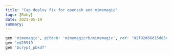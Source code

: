 ```yaml
---
title: "Cap deploy fix for openssh and mimemagic"
tags: [Ruby]
date: 2021-05-19
summary: 
---
```


```ruby
gem 'mimemagic', github: 'mimemagicrb/mimemagic', ref: '01f92d86d15d85cfd0f20dabd025dcbd36a8a60f'
gem 'ed25519'
gem 'bcrypt_pbkdf'
```
